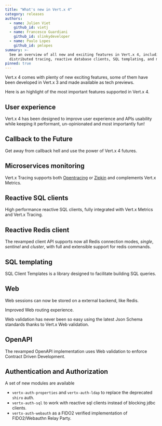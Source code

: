 ```yaml
---
title: "What's new in Vert.x 4"
category: releases
authors:
  - name: Julien Viet
    github_id: vietj
  - name: Francesco Guardiani
    github_id: slinkydeveloper
  - name: Paulo Lopes
    github_id: pmlopes
summary: >-
  See an overview of all new and exciting features in Vert.x 4, including futures,
  distributed tracing, reactive database clients, SQL templating, and more.
pinned: true
---
```


Vert.x 4 comes with plenty of new exciting features, some of them have been developed in Vert.x 3 and made available
as tech previews.

Here is an highlight of the most important features supported in Vert.x 4.

## User experience

Vert.x 4 has been designed to improve user experience and APIs usability while keeping it
performant, un-opinionated and most importantly fun!

## Callback to the Future

Get away from callback hell and use the power of Vert.x 4 futures.

## Microservices monitoring

Vert.x Tracing supports both [Opentracing](https://opentracing.io/) or [Zipkin](https://zipkin.io/) and
complements Vert.x Metrics.

## Reactive SQL clients

High performance reactive SQL clients, fully integrated with Vert.x Metrics and Vert.x Tracing.

## Reactive Redis client

The revamped client API supports now all Redis connection modes, _single_, _sentinel_ and _cluster_, with full
and extensible support for redis commands.

## SQL templating

SQL Client Templates is a library designed to facilitate building SQL queries.

## Web

Web sessions can now be stored on a external backend, like Redis.

Improved Web routing experience.

Web validation has never been so easy using the latest Json Schema standards thanks to Vert.x Web validation.

## OpenAPI

The revamped OpenAPI implementation uses Web validation to enforce Contract Driven Development.

## Authentication and Authorization

A set of new modules are available

- `vertx-auth-properties` and `vertx-auth-ldap` to replace the deprecated `shiro` auth.
- `vertx-auth-sql` to work with reactive sql clients instead of blocking jdbc clients.
- `vertx-auth-webauth` as a FIDO2 verified implementation of FIDO2/Webauthn Relay Party.
